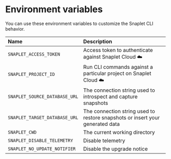 # Environment variables

You can use these environment variables to customize the Snaplet CLI behavior.

| Name                          | Description                                                                   |
| :---------------------------- | :---------------------------------------------------------------------------- |
| `SNAPLET_ACCESS_TOKEN`        | Access token to authenticate against Snaplet Cloud ☁️                          |
| `SNAPLET_PROJECT_ID`          | Run CLI commands against a particular project on Snaplet Cloud ☁️              |
| `SNAPLET_SOURCE_DATABASE_URL` | The connection string used to introspect and capture snapshots                |
| `SNAPLET_TARGET_DATABASE_URL` | The connection string used to restore snapshots or insert your generated data |
| `SNAPLET_CWD`                 | The current working directory                                                 |
| `SNAPLET_DISABLE_TELEMETRY`   | Disable telemetry                                                             |
| `SNAPLET_NO_UPDATE_NOTIFIER`  | Disable the upgrade notice                                                    |